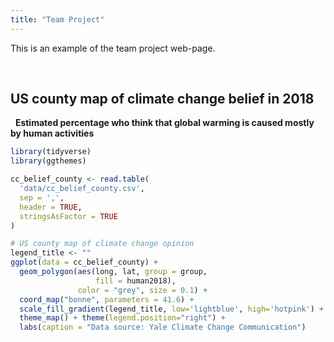 ```yaml
---
title: "Team Project"
---
```


This is an example of the team project web-page.

&nbsp;

## US county map of climate change belief in 2018

&nbsp;
__Estimated percentage who think that global warming is caused mostly by human activities__

```r
library(tidyverse)
library(ggthemes)

cc_belief_county <- read.table(
  'data/cc_belief_county.csv',
  sep = ',',
  header = TRUE,
  stringsAsFactor = TRUE
)

# US county map of climate change opinion
legend_title <- ""
ggplot(data = cc_belief_county) +
  geom_polygon(aes(long, lat, group = group, 
                   fill = human2018),
               color = "grey", size = 0.1) +
  coord_map("bonne", parameters = 41.6) + 
  scale_fill_gradient(legend_title, low='lightblue', high='hotpink') +
  theme_map() + theme(legend.position="right") +
  labs(caption = "Data source: Yale Climate Change Communication")

```


